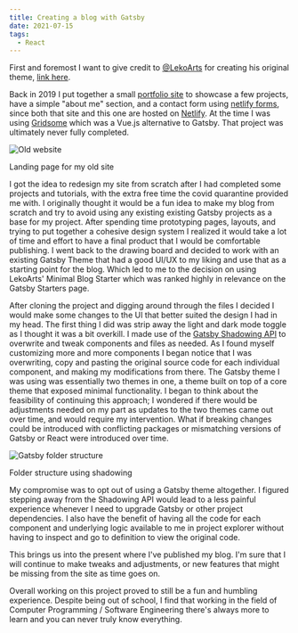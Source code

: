```yaml
---
title: Creating a blog with Gatsby
date: 2021-07-15
tags:
  - React
---
```


First and foremost I want to give credit to [@LekoArts](https://github.com/LekoArts) for creating his original theme, [link here](https://www.gatsbyjs.com/starters/LekoArts/gatsby-starter-minimal-blog).

Back in 2019 I put together a small [portfolio site](https://old-site.dmaisano.dev) to showcase a few projects, have a simple "about me" section, and a contact form using [netlify forms](https://docs.netlify.com/forms/setup), since both that site and this one are hosted on [Netlify](https://www.netlify.com/). At the time I was using [Gridsome](https://gridsome.org) which was a Vue.js alternative to Gatsby. That project was ultimately never fully completed.

![Old website](./old_website.png)

<ImgComment>Landing page for my old site</ImgComment>

I got the idea to redesign my site from scratch after I had completed some projects and tutorials, with the extra free time the covid quarantine provided me with. I originally thought it would be a fun idea to make my blog from scratch and try to avoid using any existing existing Gatsby projects as a base for my project. After spending time prototyping pages, layouts, and trying to put together a cohesive design system I realized it would take a lot of time and effort to have a final product that I would be comfortable publishing. I went back to the drawing board and decided to work with an existing Gatsby Theme that had a good UI/UX to my liking and use that as a starting point for the blog. Which led to me to the decision on using LekoArts' Minimal Blog Starter which was ranked highly in relevance on the Gatsby Starters page.

After cloning the project and digging around through the files I decided I would make some changes to the UI that better suited the design I had in my head. The first thing I did was strip away the light and dark mode toggle as I thought it was a bit overkill. I made use of the [Gatsby Shadowing API](https://www.gatsbyjs.com/docs/how-to/plugins-and-themes/shadowing/) to overwrite and tweak components and files as needed. As I found myself customizing more and more components I began notice that I was overwriting, copy and pasting the original source code for each individual component, and making my modifications from there. The Gatsby theme I was using was essentially two themes in one, a theme built on top of a core theme that exposed minimal functionality. I began to think about the feasibility of continuing this approach; I wondered if there would be adjustments needed on my part as updates to the two themes came out over time, and would require my intervention. What if breaking changes could be introduced with conflicting packages or mismatching versions of Gatsby or React were introduced over time.

![Gatsby folder structure](./gatsby_shadowing.png)

<ImgComment>Folder structure using shadowing</ImgComment>

My compromise was to opt out of using a Gatsby theme altogether. I figured stepping away from the Shadowing API would lead to a less painful experience whenever I need to upgrade Gatsby or other project dependencies. I also have the benefit of having all the code for each component and underlying logic available to me in project explorer without having to inspect and go to definition to view the original code.

This brings us into the present where I've published my blog. I'm sure that I will continue to make tweaks and adjustments, or new features that might be missing from the site as time goes on.

Overall working on this project proved to still be a fun and humbling experience. Despite being out of school, I find that working in the field of Computer Programming / Software Engineering there's always more to learn and you can never truly know everything.
